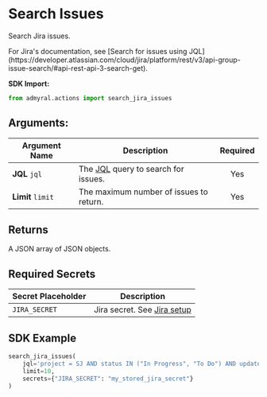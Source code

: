 
# Search Issues

Search Jira issues.

<Callout type="info">
	For Jira's documentation, see [Search for issues using
	JQL](https://developer.atlassian.com/cloud/jira/platform/rest/v3/api-group-issue-search/#api-rest-api-3-search-get).
</Callout>

**SDK Import:**

```python
from admyral.actions import search_jira_issues
```

## Arguments:

| Argument Name     | Description                                                                                                                          | Required |
| ----------------- | ------------------------------------------------------------------------------------------------------------------------------------ | :------: |
| **JQL** `jql`     | The [JQL](https://support.atlassian.com/jira-software-cloud/docs/what-is-advanced-search-in-jira-cloud/) query to search for issues. |   Yes    |
| **Limit** `limit` | The maximum number of issues to return.                                                                                              |   Yes    |

## Returns

A JSON array of JSON objects.

## Required Secrets

| Secret Placeholder | Description                                            |
| ------------------ | ------------------------------------------------------ |
| `JIRA_SECRET`      | Jira secret. See [Jira setup](/integrations/jira/jira) |

## SDK Example

```python
search_jira_issues(
    jql='project = SJ AND status IN ("In Progress", "To Do") AND updated < -1w AND updated >= -8d',
    limit=10,
    secrets={"JIRA_SECRET": "my_stored_jira_secret"}
)
```
